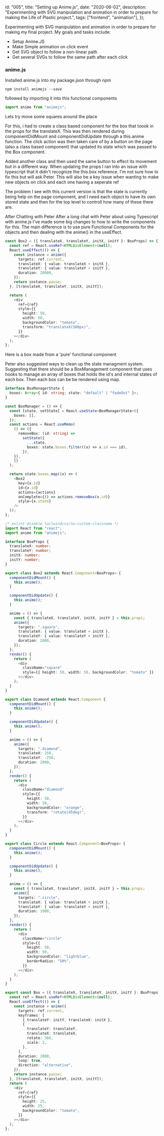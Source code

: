   id: "005",
  title: "Setting up Anime.js",
  date: "2020-06-02",
  description:
    "Experimenting with SVG manipulation and animation in order to prepare for making the Life of Plastic project.",
  tags: ["frontend", "animation"],
});

Experimenting with SVG manipulation and animation in order to prepare for making
my final project. My goals and tasks include:

- Setup Anime.JS
- Make Simple animation on click event
- Get SVG object to follow a non-linear path
- Get several SVGs to follow the same path after each click

### anime.js

Installed anime.js into my package.json through npm

```shell
npm install animejs --save
```

followed by importing it into this functional components

```typescript
import anime from "animejs";
```

Lets try move some squares around the place

For this, i had to create a class based component for the box that toook in the
props for the translateX. This was then rendered during componentDidMount and
componentDidUpdate through a this.anime function. The click action was then
taken care of by a button on the page (also a class based component) that
updated its state which was passed to the Box component.

Added another class and then used the same button to effect its movement but in
a different way. When updating the props I ran into an issue with typescript
that it didn't recognize the this.box reference. I'm not sure how to fix this
but will ask Peter. This will also be a key issue when wanting to make new
objects on click and each one having a seperate ref

The problem I see with this current version is that the state is currently being
help on the page component, and I need each object to have its own stored state
and then for the top level to controll how many of these there are.

After Chatting with Peter After a long chat with Peter about using Typescript
with anime.js I've made some big changes to how to write the components for
this. The main difference is to use pure Functional Components for the objects
and then dealing with the anime() in the useEffect.

```typescript
const Box2 = ({ translateX, translateY, initX, initY }: BoxProps) => {
  const ref = React.useRef<HTMLDivElement>(null);
  React.useEffect(() => {
    const instance = anime({
      targets: ref.current,
      translateX: { value: translateX + initX },
      translateY: { value: translateY + initY },
      duration: 20000,
    });
    return instance.pause;
  }, [translateX, translateY, initX, initY]);

  return (
    <div
      ref={ref}
      style={{
        height: 50,
        width: 50,
        backgroundColor: "tomato",
        transform: "translateX(500px)",
      }}
    ></div>
  );
};
```

Here is a box made from a 'pure' functional component

Peter also suggested ways to clean up the state managment system. Suggesting
that there should be a BoxManagement component that uses hooks to manage an
array of boxes that holds the id's and internal states of each box. Then each
box can be be rendered using map.

```typescript
interface BoxManagerState {
  boxes: Array<{ id: string; state: "default" | "fadeOut" }>;
}

const BoxManager = () => {
  const [state, setState] = React.useState<BoxManagerState>({
    boxes: [],
  });
  const actions = React.useMemo(
    () => ({
      removeBox: (id: string) =>
        setState({
          ...state,
          boxes: state.boxes.filter((x) => x.id === id),
        }),
    }),
    []
  );

  return state.boxes.map((x) => (
    <Box2
      key={x.id}
      id={x.id}
      actions={actions}
      onComplete={() => actions.removeBox(x.id)}
      style={x.state}
    />
  ));
};
```

```typescript
/* eslint-disable tailwindcss/no-custom-classname */
import React from "react";
import anime from "animejs";

interface BoxProps {
  translateX: number;
  translateY: number;
  initX: number;
  initY: number;
}

export class Box2 extends React.Component<BoxProps> {
  componentDidMount() {
    this.anime();
  }

  componentDidUpdate() {
    this.anime();
  }

  anime = () => {
    const { translateX, translateY, initX, initY } = this.props;
    anime({
      targets: ".square",
      translateX: { value: translateX + initX },
      translateY: { value: translateY + initY },
      duration: 2000,
    });
  };
  render() {
    return (
      <div
        className="square"
        style={{ height: 50, width: 50, backgroundColor: "tomato" }}
      ></div>
    );
  }
}

export class Diamond extends React.Component {
  componentDidMount() {
    this.anime();
  }

  componentDidUpdate() {
    this.anime();
  }

  anime = () => {
    anime({
      targets: ".diamond",
      translateX: 250,
      translateY: -250,
      duration: 2000,
    });
  };
  render() {
    return (
      <div
        className="diamond"
        style={{
          height: 50,
          width: 50,
          backgroundColor: "orange",
          transform: "rotate(45deg)",
        }}
      ></div>
    );
  }
}

export class Circle extends React.Component<BoxProps> {
  componentDidMount() {
    this.anime();
  }

  componentDidUpdate() {
    this.anime();
  }

  anime = () => {
    const { translateX, translateY, initX, initY } = this.props;
    anime({
      targets: ".circle",
      translateX: { value: translateX + initX },
      translateY: { value: translateY + initY },
      duration: 1000,
    });
  };
  render() {
    return (
      <div
        className="circle"
        style={{
          height: 50,
          width: 50,
          backgroundColor: "lightblue",
          borderRadius: "50%",
        }}
      ></div>
    );
  }
}

export const Box = ({ translateX, translateY, initX, initY }: BoxProps) => {
  const ref = React.useRef<HTMLDivElement>(null);
  React.useEffect(() => {
    const instance = anime({
      targets: ref.current,
      keyframes: [
        { translateY: initY, translateX: initX },
        {
          translateY: translateY,
          translateX: translateX,
          rotate: 360,
          scale: 2,
        },
      ],
      duration: 2000,
      loop: true,
      direction: "alternative",
    });
    return instance.pause;
  }, [translateX, translateY, initX, initY]);
  return (
    <div
      ref={ref}
      style={{
        height: 25,
        width: 25,
        backgroundColor: "tomato",
      }}
    ></div>
  );
};
```
